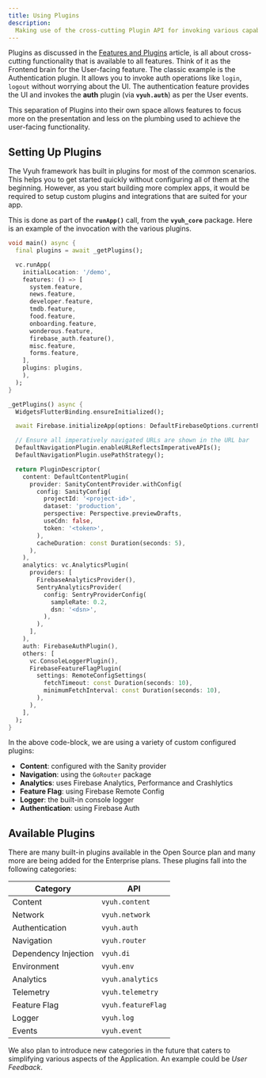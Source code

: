 ```yaml
---
title: Using Plugins
description:
  Making use of the cross-cutting Plugin API for invoking various capabilities
---
```


Plugins as discussed in the
[Features and Plugins](/concepts/features-and-plugins) article, is all about
cross-cutting functionality that is available to all features. Think of it as
the Frontend brain for the User-facing feature. The classic example is the
Authentication plugin. It allows you to invoke auth operations like `login`,
`logout` without worrying about the UI. The authentication feature provides the
UI and invokes the **auth** plugin (via **`vyuh.auth`**) as per the User events.

This separation of Plugins into their own space allows features to focus more on
the presentation and less on the plumbing used to achieve the user-facing
functionality.

## Setting Up Plugins

The Vyuh framework has built in plugins for most of the common scenarios. This
helps you to get started quickly without configuring all of them at the
beginning. However, as you start building more complex apps, it would be
required to setup custom plugins and integrations that are suited for your app.

This is done as part of the **`runApp()`** call, from the **`vyuh_core`**
package. Here is an example of the invocation with the various plugins.

```dart title="lib/main.dart" showLineNumbers {2,33,45,56,58,59}
void main() async {
  final plugins = await _getPlugins();

  vc.runApp(
    initialLocation: '/demo',
    features: () => [
      system.feature,
      news.feature,
      developer.feature,
      tmdb.feature,
      food.feature,
      onboarding.feature,
      wonderous.feature,
      firebase_auth.feature(),
      misc.feature,
      forms.feature,
    ],
    plugins: plugins,
    ),
  );
}

_getPlugins() async {
  WidgetsFlutterBinding.ensureInitialized();

  await Firebase.initializeApp(options: DefaultFirebaseOptions.currentPlatform);

  // Ensure all imperatively navigated URLs are shown in the URL bar
  DefaultNavigationPlugin.enableURLReflectsImperativeAPIs();
  DefaultNavigationPlugin.usePathStrategy();

  return PluginDescriptor(
    content: DefaultContentPlugin(
      provider: SanityContentProvider.withConfig(
        config: SanityConfig(
          projectId: '<project-id>',
          dataset: 'production',
          perspective: Perspective.previewDrafts,
          useCdn: false,
          token: '<token>',
        ),
        cacheDuration: const Duration(seconds: 5),
      ),
    ),
    analytics: vc.AnalyticsPlugin(
      providers: [
        FirebaseAnalyticsProvider(),
        SentryAnalyticsProvider(
          config: SentryProviderConfig(
            sampleRate: 0.2,
            dsn: '<dsn>',
          ),
        ),
      ],
    ),
    auth: FirebaseAuthPlugin(),
    others: [
      vc.ConsoleLoggerPlugin(),
      FirebaseFeatureFlagPlugin(
        settings: RemoteConfigSettings(
          fetchTimeout: const Duration(seconds: 10),
          minimumFetchInterval: const Duration(seconds: 10),
        ),
      ),
    ],
  );
}

```

In the above code-block, we are using a variety of custom configured plugins:

- **Content**: configured with the Sanity provider
- **Navigation**: using the `GoRouter` package
- **Analytics**: uses Firebase Analytics, Performance and Crashlytics
- **Feature Flag**: using Firebase Remote Config
- **Logger**: the built-in console logger
- **Authentication**: using Firebase Auth

## Available Plugins

There are many built-in plugins available in the Open Source plan and many more
are being added for the Enterprise plans. These plugins fall into the following
categories:

| **Category**         | **API**            |
| -------------------- | ------------------ |
| Content              | `vyuh.content`     |
| Network              | `vyuh.network`     |
| Authentication       | `vyuh.auth`        |
| Navigation           | `vyuh.router`      |
| Dependency Injection | `vyuh.di`          |
| Environment          | `vyuh.env`         |
| Analytics            | `vyuh.analytics`   |
| Telemetry            | `vyuh.telemetry`   |
| Feature Flag         | `vyuh.featureFlag` |
| Logger               | `vyuh.log`         |
| Events               | `vyuh.event`       |

We also plan to introduce new categories in the future that caters to
simplifying various aspects of the Application. An example could be _User
Feedback_.
